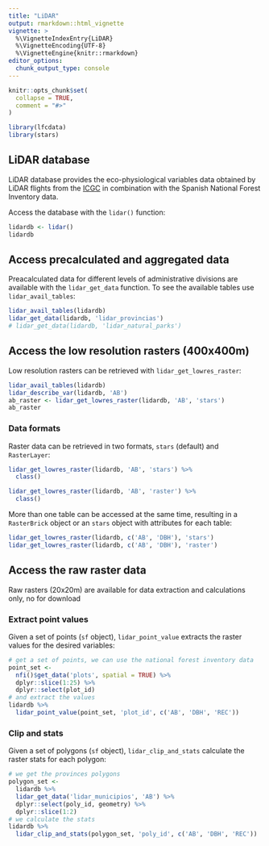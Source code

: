 ```yaml
---
title: "LiDAR"
output: rmarkdown::html_vignette
vignette: >
  %\VignetteIndexEntry{LiDAR}
  %\VignetteEncoding{UTF-8}
  %\VignetteEngine{knitr::rmarkdown}
editor_options: 
  chunk_output_type: console
---
```


```r
knitr::opts_chunk$set(
  collapse = TRUE,
  comment = "#>"
)
```

```r
library(lfcdata)
library(stars)
```


## LiDAR database

LiDAR database provides the eco-physiological variables data obtained by
LiDAR flights from the [ICGC](https://www.icgc.cat/en/) in combination with the
Spanish National Forest Inventory data.

Access the database with the `lidar()` function:

```r
lidardb <- lidar()
lidardb
```

## Access precalculated and aggregated data

Preacalculated data for different levels of administrative divisions are available with
the `lidar_get_data` function. To see the available tables use `lidar_avail_tables`:

```r
lidar_avail_tables(lidardb)
lidar_get_data(lidardb, 'lidar_provincias')
# lidar_get_data(lidardb, 'lidar_natural_parks')
```

## Access the low resolution rasters (400x400m)

Low resolution rasters can be retrieved with `lidar_get_lowres_raster`:

```r
lidar_avail_tables(lidardb)
lidar_describe_var(lidardb, 'AB')
ab_raster <- lidar_get_lowres_raster(lidardb, 'AB', 'stars')
ab_raster
```

### Data formats

Raster data can be retrieved in two formats, `stars` (default) and `RasterLayer`:

```r
lidar_get_lowres_raster(lidardb, 'AB', 'stars') %>%
  class()

lidar_get_lowres_raster(lidardb, 'AB', 'raster') %>%
  class()
```

More than one table can be accessed at the same time, resulting in a `RasterBrick` object
or an `stars` object with attributes for each table:

```r
lidar_get_lowres_raster(lidardb, c('AB', 'DBH'), 'stars')
lidar_get_lowres_raster(lidardb, c('AB', 'DBH'), 'raster')
```

## Access the raw raster data

Raw rasters (20x20m) are available for data extraction and calculations only, no for
download


### Extract point values

Given a set of points (`sf` object), `lidar_point_value` extracts the raster values for
the desired variables:

```r
# get a set of points, we can use the national forest inventory data
point_set <-
  nfi()$get_data('plots', spatial = TRUE) %>%
  dplyr::slice(1:25) %>%
  dplyr::select(plot_id)
# and extract the values
lidardb %>%
  lidar_point_value(point_set, 'plot_id', c('AB', 'DBH', 'REC'))
```


### Clip and stats

Given a set of polygons (`sf` object), `lidar_clip_and_stats` calculate the raster stats
for each polygon:

```r
# we get the provinces polygons
polygon_set <-
  lidardb %>%
  lidar_get_data('lidar_municipios', 'AB') %>%
  dplyr::select(poly_id, geometry) %>%
  dplyr::slice(1:2)
# we calculate the stats
lidardb %>%
  lidar_clip_and_stats(polygon_set, 'poly_id', c('AB', 'DBH', 'REC'))
```

